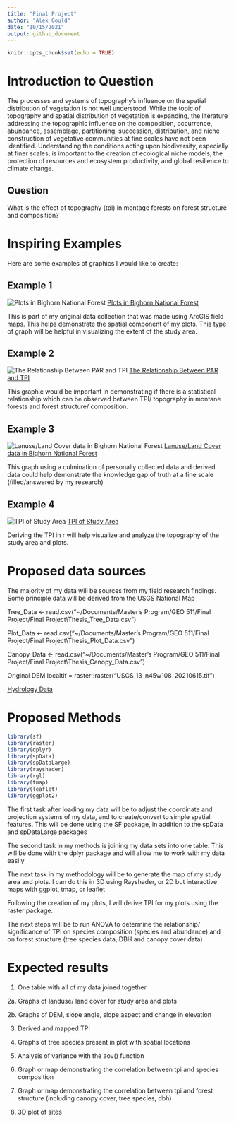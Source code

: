 ```yaml
---
title: "Final Project"
author: "Alex Gould"
date: "10/15/2021"
output: github_document
---
```


```r
knitr::opts_chunk$set(echo = TRUE)
```

# Introduction to Question
The processes and systems of topography’s influence on the spatial distribution of vegetation is not well understood.  While the topic of topography and spatial distribution of vegetation is expanding, the literature addressing the topographic influence on the composition, occurrence, abundance, assemblage, partitioning, succession, distribution, and niche construction of vegetative communities at fine scales have not been identified. Understanding the conditions acting upon biodiversity, especially at finer scales, is important to the creation of ecological niche models, the protection of resources and ecosystem productivity, and global resilience to climate change.  

## Question
What is the effect of topography (tpi) in montage forests on forest structure and composition? 

# Inspiring Examples

Here are some examples of graphics I would like to create:

## Example 1
![Plots in Bighorn National Forest](https://arcg.is/1LCr950) 
[Plots in Bighorn National Forest](https://arcg.is/1LCr950)

This is part of my original data collection that was made using ArcGIS field maps. This helps demonstrate the spatial component of my plots. This type of graph will be helpful in visualizing the extent of the study area. 


## Example 2
![The Relationship Between PAR and TPI](https://www.frontiersin.org/files/Articles/238568/fpls-08-00549-HTML/image_m/fpls-08-00549-g001.jpg)
[The Relationship Between PAR and TPI](https://www.frontiersin.org/files/Articles/238568/fpls-08-00549-HTML/image_m/fpls-08-00549-g001.jpg)

This graphic would be important in demonstrating if there is a statistical relationship which can be observed between TPI/ topography in montane forests and forest structure/ composition. 

## Example 3
![Lanuse/Land Cover data in Bighorn National Forest](https://databasin.org/datasets/fe0d55e60b464eb2a4a35404474e8691/)
[Lanuse/Land Cover data in Bighorn National Forest](https://databasin.org/datasets/fe0d55e60b464eb2a4a35404474e8691/)

This graph using a culmination of personally collected data and derived data could help demonstrate the knowledge gap of truth at a fine scale (filled/answered by my research) 


## Example 4
![TPI of Study Area](https://www.researchgate.net/publication/328734319_Comparison_of_ASTER_GDEM_and_SRTM_DEM_in_the_Pieniny_National_Park/figures?lo=1)
[TPI of Study Area](https://www.researchgate.net/publication/328734319_Comparison_of_ASTER_GDEM_and_SRTM_DEM_in_the_Pieniny_National_Park/figures?lo=1)

Deriving the TPI in r will help visualize and analyze the topography of the study area and plots. 


# Proposed data sources

The majority of my data will be sources from my field research findings. Some principle data will be derived from the USGS National Map

Tree_Data <- read.csv("~/Documents/Master's Program/GEO 511/Final Project/Final Project\\Thesis_Tree_Data.csv")

Plot_Data <- read.csv("~/Documents/Master's Program/GEO 511/Final Project/Final Project\\Thesis_Plot_Data.csv")

Canopy_Data <- read.csv("~/Documents/Master's Program/GEO 511/Final Project/Final Project\\Thesis_Canopy_Data.csv")

Original DEM
localtif = raster::raster("USGS_13_n45w108_20210615.tif")

[Hydrology Data](https://www.usgs.gov/core-science-systems/ngp/national-hydrography)

# Proposed Methods

```r

library(sf)
library(raster)
library(dplyr)
library(spData)
library(spDataLarge)
library(rayshader)
library(rgl)
library(tmap)    
library(leaflet)
library(ggplot2)

```
The first task after loading my data will be to adjust the coordinate and projection systems of my data, and to create/convert to simple spatial features. This will be done using the SF package, in addition to the spData and spDataLarge packages

The second task in my methods is joining my data sets into one table. This will be done with the dplyr package and will allow me to work with my data easily

The next task in my methodology will be to generate the map of my study area and plots. I can do this in 3D using Rayshader, or 2D but interactive maps with ggplot, tmap, or leaflet

Following the creation of my plots, I will derive TPI for my plots using the raster package. 

The next steps will be to run ANOVA to determine the relationship/ significance of TPI on species composition (species and abundance) and on forest structure (tree species data, DBH and canopy cover data)


# Expected results
1. One table with all of my data joined together

 2a. Graphs of landuse/ land cover for study area and plots

2b. Graphs of DEM, slope angle, slope aspect and change in elevation 

3. Derived and mapped TPI

4. Graphs of tree species present in plot with spatial locations

5. Analysis of variance with the aov() function 

6. Graph or map demonstrating the correlation between tpi and species composition 

7. Graph or map demonstrating the correlation between tpi and forest structure (including canopy cover, tree species, dbh)

8. 3D plot of sites

